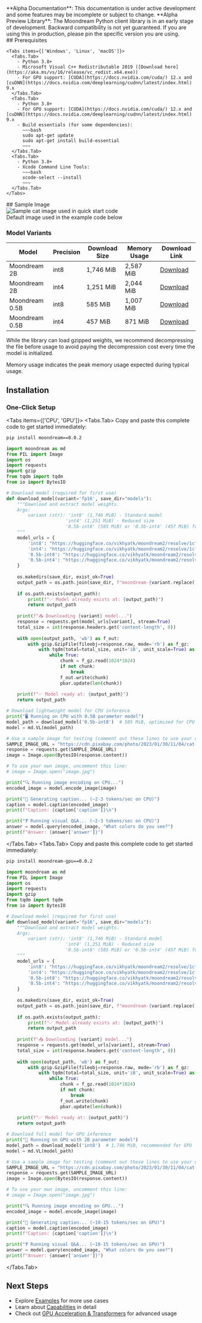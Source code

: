 
<Callout type="warning" emoji="🚧">
  **Alpha Documentation**: This documentation is under active development and some features may be incomplete or subject to change.
</Callout>

<Callout type="warning" emoji="⚠️">
  **Alpha Preview Library**: The Moondream Python client library is in an early stage of development. Backward compatibility is not yet guaranteed. If you are using this in production, please pin the specific version you are using.
</Callout>

<div className="grid grid-cols-1 md:grid-cols-2 gap-8">
  <div>
    ## Prerequisites

    <Tabs items={['Windows', 'Linux', 'macOS']}>
      <Tabs.Tab>
        - Python 3.8+
        - Microsoft Visual C++ Redistributable 2019 ([Download here](https://aka.ms/vs/16/release/vc_redist.x64.exe))
        - For GPU support: [CUDA](https://docs.nvidia.com/cuda/) 12.x and [cuDNN](https://docs.nvidia.com/deeplearning/cudnn/latest/index.html) 9.x
      </Tabs.Tab>
      <Tabs.Tab>
        - Python 3.8+
        - For GPU support: [CUDA](https://docs.nvidia.com/cuda/) 12.x and [cuDNN](https://docs.nvidia.com/deeplearning/cudnn/latest/index.html) 9.x
        - Build essentials (for some dependencies):
          ~~~bash
          sudo apt-get update
          sudo apt-get install build-essential
          ~~~
      </Tabs.Tab>
      <Tabs.Tab>
        - Python 3.8+
        - Xcode Command Line Tools:
          ~~~bash
          xcode-select --install
          ~~~
      </Tabs.Tab>
    </Tabs>
  </div>

  <div>
    ## Sample Image
    <div className="border rounded-lg overflow-hidden">
      <img 
        src="https://cdn.pixabay.com/photo/2023/01/30/11/04/cat-7755394_1280.jpg" 
        alt="Sample cat image used in quick start code"
        className="w-full h-auto"
      />
      <div className="p-3 bg-gray-50 text-sm text-gray-600">
        Default image used in the example code below
      </div>
    </div>
  </div>
</div>

### Model Variants

| Model | Precision | Download Size | Memory Usage | Download Link |
|-------|-----------|---------------|--------------|---------------|
| Moondream 2B | int8 | 1,746 MiB | 2,587 MiB | [Download](https://huggingface.co/vikhyatk/moondream2/resolve/1cf747d11539ba8827f172e57f2215b5df3306cd/moondream-2b-int8.bin.gz?download=true) |
| Moondream 2B | int4 | 1,251 MiB | 2,044 MiB | [Download](https://huggingface.co/vikhyatk/moondream2/resolve/1cf747d11539ba8827f172e57f2215b5df3306cd/moondream-2b-int4.bin.gz?download=true) |
| Moondream 0.5B | int8 | 585 MiB | 1,007 MiB | [Download](https://huggingface.co/vikhyatk/moondream2/resolve/1cf747d11539ba8827f172e57f2215b5df3306cd/moondream-0_5b-int8.bin.gz?download=true) |
| Moondream 0.5B | int4 | 457 MiB | 871 MiB | [Download](https://huggingface.co/vikhyatk/moondream2/resolve/1cf747d11539ba8827f172e57f2215b5df3306cd/moondream-0_5b-int4.bin.gz?download=true) |

<Callout type="info">
While the library can load gzipped weights, we recommend decompressing the file before usage to avoid paying the decompression cost every time the model is initialized.

Memory usage indicates the peak memory usage expected during typical usage.
</Callout>

## Installation

### One-Click Setup
<Tabs items={['CPU', 'GPU']}>
  <Tabs.Tab>
Copy and paste this complete code to get started immediately:
~~~bash
pip install moondream==0.0.2
~~~

~~~python
import moondream as md
from PIL import Image
import os
import requests
import gzip
from tqdm import tqdm
from io import BytesIO

# Download model (required for first use)
def download_model(variant='fp16', save_dir="models"):
    """Download and extract model weights.
    Args:
        variant (str): 'int8' (1,746 MiB) - Standard model
                      'int4' (1,251 MiB) - Reduced size
                      '0.5b-int8' (585 MiB) or '0.5b-int4' (457 MiB) for lightweight
    """
    model_urls = {
        'int8': "https://huggingface.co/vikhyatk/moondream2/resolve/1cf747d11539ba8827f172e57f2215b5df3306cd/moondream-2b-int8.bin.gz?download=true",
        'int4': "https://huggingface.co/vikhyatk/moondream2/resolve/1cf747d11539ba8827f172e57f2215b5df3306cd/moondream-2b-int4.bin.gz?download=true",
        '0.5b-int8': "https://huggingface.co/vikhyatk/moondream2/resolve/1cf747d11539ba8827f172e57f2215b5df3306cd/moondream-0_5b-int8.bin.gz?download=true",
        '0.5b-int4': "https://huggingface.co/vikhyatk/moondream2/resolve/1cf747d11539ba8827f172e57f2215b5df3306cd/moondream-0_5b-int4.bin.gz?download=true"
    }
    
    os.makedirs(save_dir, exist_ok=True)
    output_path = os.path.join(save_dir, f"moondream-{variant.replace('0.5b-', '0_5b-')}.bin")
    
    if os.path.exists(output_path):
        print(f"✅ Model already exists at: {output_path}")
        return output_path
        
    print(f"📥 Downloading {variant} model...")
    response = requests.get(model_urls[variant], stream=True)
    total_size = int(response.headers.get('content-length', 0))
    
    with open(output_path, 'wb') as f_out:
        with gzip.GzipFile(fileobj=response.raw, mode='rb') as f_gz:
            with tqdm(total=total_size, unit='iB', unit_scale=True) as pbar:
                while True:
                    chunk = f_gz.read(1024*1024)
                    if not chunk:
                        break
                    f_out.write(chunk)
                    pbar.update(len(chunk))
    
    print(f"✅ Model ready at: {output_path}")
    return output_path

# Download lightweight model for CPU inference
print("🖥️ Running on CPU with 0.5B parameter model")
model_path = download_model('0.5b-int8')  # 585 MiB, optimized for CPU
model = md.VL(model_path)

# Use a sample image for testing (comment out these lines to use your own image)
SAMPLE_IMAGE_URL = "https://cdn.pixabay.com/photo/2023/01/30/11/04/cat-7755394_1280.jpg"
response = requests.get(SAMPLE_IMAGE_URL)
image = Image.open(BytesIO(response.content))

# To use your own image, uncomment this line:
# image = Image.open("image.jpg")

print("🔍 Running image encoding on CPU...")
encoded_image = model.encode_image(image)

print("📝 Generating caption... (~2-3 tokens/sec on CPU)")
caption = model.caption(encoded_image)
print(f"Caption: {caption['caption']}\n")

print("❓ Running visual Q&A... (~2-3 tokens/sec on CPU)")
answer = model.query(encoded_image, "What colors do you see?")
print(f"Answer: {answer['answer']}")
~~~
  </Tabs.Tab>
  <Tabs.Tab>
Copy and paste this complete code to get started immediately:
~~~bash
pip install moondream-gpu==0.0.2
~~~

~~~python
import moondream as md
from PIL import Image
import os
import requests
import gzip
from tqdm import tqdm
from io import BytesIO

# Download model (required for first use)
def download_model(variant='fp16', save_dir="models"):
    """Download and extract model weights.
    Args:
        variant (str): 'int8' (1,746 MiB) - Standard model
                      'int4' (1,251 MiB) - Reduced size
                      '0.5b-int8' (585 MiB) or '0.5b-int4' (457 MiB) for lightweight
    """
    model_urls = {
        'int8': "https://huggingface.co/vikhyatk/moondream2/resolve/1cf747d11539ba8827f172e57f2215b5df3306cd/moondream-2b-int8.bin.gz?download=true",
        'int4': "https://huggingface.co/vikhyatk/moondream2/resolve/1cf747d11539ba8827f172e57f2215b5df3306cd/moondream-2b-int4.bin.gz?download=true",
        '0.5b-int8': "https://huggingface.co/vikhyatk/moondream2/resolve/1cf747d11539ba8827f172e57f2215b5df3306cd/moondream-0_5b-int8.bin.gz?download=true",
        '0.5b-int4': "https://huggingface.co/vikhyatk/moondream2/resolve/1cf747d11539ba8827f172e57f2215b5df3306cd/moondream-0_5b-int4.bin.gz?download=true"
    }
    
    os.makedirs(save_dir, exist_ok=True)
    output_path = os.path.join(save_dir, f"moondream-{variant.replace('0.5b-', '0_5b-')}.bin")
    
    if os.path.exists(output_path):
        print(f"✅ Model already exists at: {output_path}")
        return output_path
        
    print(f"📥 Downloading {variant} model...")
    response = requests.get(model_urls[variant], stream=True)
    total_size = int(response.headers.get('content-length', 0))
    
    with open(output_path, 'wb') as f_out:
        with gzip.GzipFile(fileobj=response.raw, mode='rb') as f_gz:
            with tqdm(total=total_size, unit='iB', unit_scale=True) as pbar:
                while True:
                    chunk = f_gz.read(1024*1024)
                    if not chunk:
                        break
                    f_out.write(chunk)
                    pbar.update(len(chunk))
    
    print(f"✅ Model ready at: {output_path}")
    return output_path

# Download full model for GPU inference
print("🚀 Running on GPU with 2B parameter model")
model_path = download_model('int8')  # 1,746 MiB, recommended for GPU
model = md.VL(model_path)

# Use a sample image for testing (comment out these lines to use your own image)
SAMPLE_IMAGE_URL = "https://cdn.pixabay.com/photo/2023/01/30/11/04/cat-7755394_1280.jpg"
response = requests.get(SAMPLE_IMAGE_URL)
image = Image.open(BytesIO(response.content))

# To use your own image, uncomment this line:
# image = Image.open("image.jpg")

print("🔍 Running image encoding on GPU...")
encoded_image = model.encode_image(image)

print("📝 Generating caption... (~10-15 tokens/sec on GPU)")
caption = model.caption(encoded_image)
print(f"Caption: {caption['caption']}\n")

print("❓ Running visual Q&A... (~10-15 tokens/sec on GPU)")
answer = model.query(encoded_image, "What colors do you see?")
print(f"Answer: {answer['answer']}")
~~~
  </Tabs.Tab>
</Tabs>

## Next Steps

- Explore [Examples](/moondream-docs/examples) for more use cases
- Learn about [Capabilities](/moondream-docs/capabilities) in detail
- Check out [GPU Acceleration & Transformers](/moondream-docs/advanced/gpu-and-transformers) for advanced usage